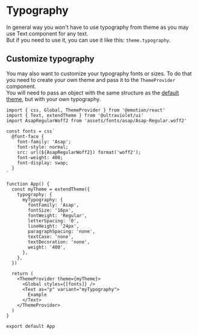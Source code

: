 
<Meta title="Customization/Typography" />

# Typography

In general way you won't have to use typography from theme as you may use Text component for any text. <br />
But if you need to use it, you can use it like this: `theme.typography`.

## Customize typography

You may also want to customize your typography fonts or sizes. To do that you need to create your own theme and pass it to the `ThemeProvider` component. <br />
You will need to pass an object with the same structure as the [default theme](https://github.com/scaleway/ultraviolet/blob/main/src/theme/tokens/light.ts), but with your own typography.

```tsx
import { css, Global, ThemeProvider } from '@emotion/react'
import { Text, extendTheme } from '@ultraviolet/ui'
import AsapRegularWoff2 from 'assets/fonts/asap/Asap-Regular.woff2'

const fonts = css`
  @font-face {
    font-family: 'Asap';
    font-style: normal;
    src: url(${AsapRegularWoff2}) format('woff2');
    font-weight: 400;
    font-display: swap;
  }
`

function App() {
  const myTheme = extendTheme({
    typography: {
      myTypography: {
        fontFamily: 'Asap',
        fontSize: '16px',
        fontWeight: 'Regular',
        letterSpacing: '0',
        lineHeight: '24px',
        paragraphSpacing: 'none',
        textCase: 'none',
        textDecoration: 'none',
        weight: '400',
      },
    },
  })

  return (
    <ThemeProvider theme={myTheme}>
      <Global styles={[fonts]} />
      <Text as="p" variant="myTypography">
        Example
      </Text>
    </ThemeProvider>
  )
}

export default App
```
